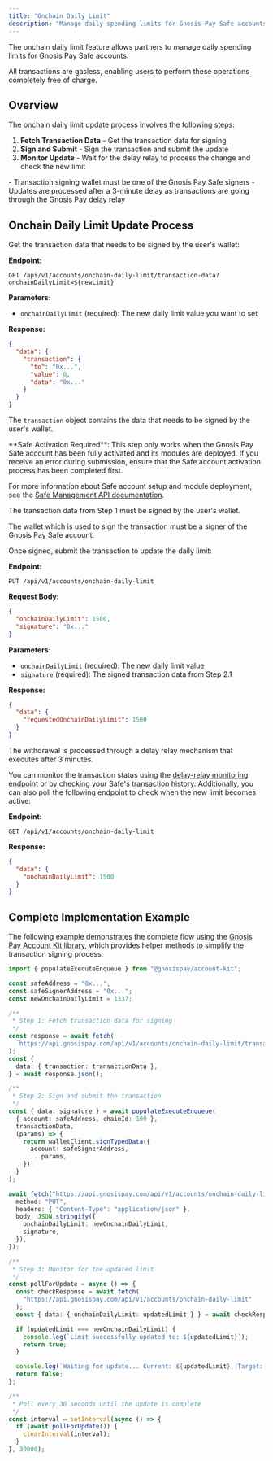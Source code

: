 ```yaml
---
title: "Onchain Daily Limit"
description: "Manage daily spending limits for Gnosis Pay Safe accounts" 
---
```


The onchain daily limit feature allows partners to manage daily spending limits for Gnosis Pay Safe accounts.

All transactions are gasless, enabling users to perform these operations completely free of charge.

## Overview

The onchain daily limit update process involves the following steps:

1. **Fetch Transaction Data** - Get the transaction data for signing
2. **Sign and Submit** - Sign the transaction and submit the update
3. **Monitor Update** - Wait for the delay relay to process the change and check the new limit

<Warning>
- Transaction signing wallet must be one of the Gnosis Pay Safe signers
- Updates are processed after a 3-minute delay as transactions are going through the Gnosis Pay delay relay
</Warning>

## Onchain Daily Limit Update Process

<Steps titleSize="h3">
<Step title="Fetch Transaction Data for Signing">

Get the transaction data that needs to be signed by the user's wallet:

**Endpoint:**
```http
GET /api/v1/accounts/onchain-daily-limit/transaction-data?onchainDailyLimit=${newLimit}
```

**Parameters:**
- `onchainDailyLimit` (required): The new daily limit value you want to set

**Response:**
```json
{
  "data": {
    "transaction": {
      "to": "0x...",
      "value": 0,
      "data": "0x..."
    }
  }
}
```

The `transaction` object contains the data that needs to be signed by the user's wallet.
</Step>
<Step title="Sign and Submit Transaction">

<Warning>
**Safe Activation Required**: This step only works when the Gnosis Pay Safe account has been fully activated and its modules are deployed. If you receive an error during submission, ensure that the Safe account activation process has been completed first.

For more information about Safe account setup and module deployment, see the [Safe Management API documentation](https://docs.gnosispay.com/api-reference/safe-management/deploy-safe-modules-with-a-user-signature).
</Warning>

The transaction data from Step 1 must be signed by the user's wallet.

<Note>
The wallet which is used to sign the transaction must be a signer of the Gnosis Pay Safe account.
</Note>

Once signed, submit the transaction to update the daily limit:

**Endpoint:**
```http
PUT /api/v1/accounts/onchain-daily-limit
```

**Request Body:**
```json
{
  "onchainDailyLimit": 1500,
  "signature": "0x..."
}
```

**Parameters:**
- `onchainDailyLimit` (required): The new daily limit value
- `signature` (required): The signed transaction data from Step 2.1

**Response:**
```json
{
  "data": {
    "requestedOnchainDailyLimit": 1500
  }
}
```
</Step>
<Step title="Monitor the Transaction Execution">

The withdrawal is processed through a delay relay mechanism that executes after 3 minutes.

You can monitor the transaction status using the [delay-relay monitoring endpoint](https://docs.gnosispay.com/api-reference/account-management/retrieve-the-list-of-delayed-transactions-for-the-authenticated-user) or by checking your Safe's transaction history.
Additionally, you can also poll the following endpoint to check when the new limit becomes active:

**Endpoint:**
```http
GET /api/v1/accounts/onchain-daily-limit
```

**Response:**
```json
{
  "data": {
    "onchainDailyLimit": 1500
  }
}
```
</Step>
</Steps>

## Complete Implementation Example

The following example demonstrates the complete flow using the [Gnosis Pay Account Kit library](https://github.com/gnosispay/account-kit), which provides helper methods to simplify the transaction signing process:

```typescript
import { populateExecuteEnqueue } from "@gnosispay/account-kit";

const safeAddress = "0x...";
const safeSignerAddress = "0x...";
const newOnchainDailyLimit = 1337;

/**
 * Step 1: Fetch transaction data for signing
 */
const response = await fetch(
  `https://api.gnosispay.com/api/v1/accounts/onchain-daily-limit/transaction-data?onchainDailyLimit=${newOnchainDailyLimit}`
);
const {
  data: { transaction: transactionData },
} = await response.json();

/**
 * Step 2: Sign and submit the transaction
 */
const { data: signature } = await populateExecuteEnqueue(
  { account: safeAddress, chainId: 100 },
  transactionData,
  (params) => {
    return walletClient.signTypedData({
      account: safeSignerAddress,
      ...params,
    });
  }
);

await fetch("https://api.gnosispay.com/api/v1/accounts/onchain-daily-limit", {
  method: "PUT",
  headers: { "Content-Type": "application/json" },
  body: JSON.stringify({
    onchainDailyLimit: newOnchainDailyLimit,
    signature,
  }),
});

/**
 * Step 3: Monitor for the updated limit
 */
const pollForUpdate = async () => {
  const checkResponse = await fetch(
    "https://api.gnosispay.com/api/v1/accounts/onchain-daily-limit"
  );
  const { data: { onchainDailyLimit: updatedLimit } } = await checkResponse.json();

  if (updatedLimit === newOnchainDailyLimit) {
    console.log(`Limit successfully updated to: ${updatedLimit}`);
    return true;
  }

  console.log(`Waiting for update... Current: ${updatedLimit}, Target: ${newOnchainDailyLimit}`);
  return false;
};

/**
 * Poll every 30 seconds until the update is complete
 */
const interval = setInterval(async () => {
  if (await pollForUpdate()) {
    clearInterval(interval);
  }
}, 30000);
```